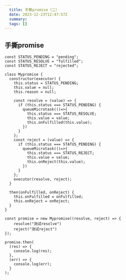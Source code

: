 ```yaml
---
  title: 手撕promise（二）
  date: 2023-12-23T12:47:57Z
  summary:
  tags: []
---
```

  
  ## 手撕promise
```
const STATUS_PENDING = "pending";
const STATUS_RESOLVE = "fulfilled";
const STATUS_REJECT = "rejected";

class Mypromise {
  constructor(executor) {
    this.status = STATUS_PENDING;
    this.value = null;
    this.reason = null;

    const resolve = (value) => {
      if (this.status === STATUS_PENDING) {
        queueMicrotask(()=>{
          this.status === STATUS_RESOLVE;
          this.value = value;
          this.onFulfilled(this.value);
        })
      }
    };
    const reject = (value) => {
      if (this.status === STATUS_PENDING) {
        queueMicrotask(()=>{
          this.status === STATUS_REJECT;
          this.value = value;
          this.onReject(this.value);
        })
      }
    };
    executor(resolve, reject);
  }

  then(onFulfilled, onReject) {
    this.onFulfilled = onFulfilled;
    this.onReject = onReject;
  }
}

const promise = new Mypromise((resolve, reject) => {
    resolve("测试resolve")
    reject("测试reject")
});

promise.then(
  (res) => {
    console.log(res);
  },
  (err) => {
    console.log(err);
  }
);
```
  